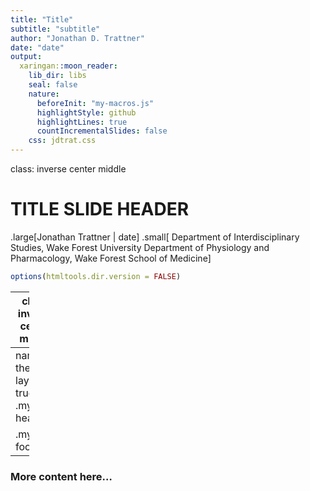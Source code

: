 ```yaml
---
title: "Title"
subtitle: "subtitle"
author: "Jonathan D. Trattner"
date: "date"
output:
  xaringan::moon_reader:
    lib_dir: libs
    seal: false
    nature:
      beforeInit: "my-macros.js"
      highlightStyle: github
      highlightLines: true
      countIncrementalSlides: false
    css: jdtrat.css
---
```

class: inverse center middle

# TITLE SLIDE HEADER

.large[Jonathan Trattner | date]
.small[
Department of Interdisciplinary Studies, Wake Forest University
Department of Physiology and Pharmacology, Wake Forest School of Medicine
]

```r
options(htmltools.dir.version = FALSE)
```
---
class: inverse center middle

# Introduction `r emo::ji("wave")`

???
  
Comments can go here!

---
name: theme
layout: true
.my-header[
]

.my-footer[
]

---

### More content here...

